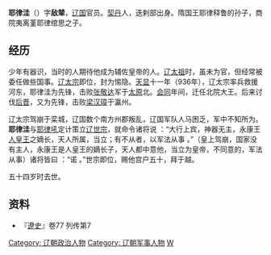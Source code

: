 '''耶律洼'''（{{bd|？||？|}}）字'''敌辇'''，[[辽国|辽国]]官员。[[契丹|契丹]]人，迭剌部出身。隋国王耶律释鲁的孙子，商院夷离堇耶律绾思之子。
== 经历 ==
少年有器识，当时的人期待他成为辅佐皇帝的人。[[辽太祖|辽太祖]]时，虽未为官，但经常被委任做些国事。[[辽太宗|辽太宗]]即位，封为惕隐。[[天显|天显]]十一年（936年），辽太宗率兵救援河东，耶律洼为先锋，击败[[张敬达|张敬达]]军于[[太原|太原]]北。[[会同|会同]]年间，迁任北院大王。后来讨伐[[后晋|后晋]]，又为先锋，击败[[梁汉璋|梁汉璋]]于瀛州。

辽太宗驾崩于栾城，辽国数个南方州郡叛乱，辽国军队人马困乏，军中不知所为。'''耶律洼'''与[[耶律吼|耶律吼]]定计策立[[辽世宗|辽世宗]]，就命令诸将说 ：“大行上宾，神器无主，永康王[[人皇王|人皇王]]之嫡长，天人所属，当立；有不从者，以军法从事 。”（皇上驾崩，国家没有主人，永康王是人皇王的嫡长子，天人都中意他，当立为皇帝，不同意的，军法从事）诸将皆曰 ：“诺 。”世宗即位，赐他宫户五十，拜于越。

五十四岁时去世。
== 资料 ==
*『[[遼史|遼史]]』卷77 列传第7 
[[Category:_辽朝政治人物|Category: 辽朝政治人物]]
[[Category:_辽朝军事人物|Category: 辽朝军事人物]]
[[Category:耶律氏|W]]